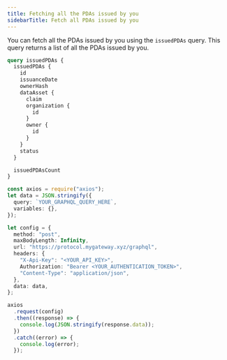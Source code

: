```yaml
---
title: Fetching all the PDAs issued by you
sidebarTitle: Fetch all PDAs issued by you
---
```


You can fetch all the PDAs issued by you using the `issuedPDAs` query. This query returns a list of all the PDAs issued by you.

```graphql
query issuedPDAs {
  issuedPDAs {
    id
    issuanceDate
    ownerHash
    dataAsset {
      claim
      organization {
        id
      }
      owner {
        id
      }
    }
    status
  }

  issuedPDAsCount
}
```

<RequestExample>

```ts Node.js
const axios = require("axios");
let data = JSON.stringify({
  query: `YOUR_GRAPHQL_QUERY_HERE`,
  variables: {},
});

let config = {
  method: "post",
  maxBodyLength: Infinity,
  url: "https://protocol.mygateway.xyz/graphql",
  headers: {
    "X-Api-Key": "<YOUR_API_KEY>",
    Authorization: "Bearer <YOUR_AUTHENTICATION_TOKEN>",
    "Content-Type": "application/json",
  },
  data: data,
};

axios
  .request(config)
  .then((response) => {
    console.log(JSON.stringify(response.data));
  })
  .catch((error) => {
    console.log(error);
  });
```

</RequestExample>

